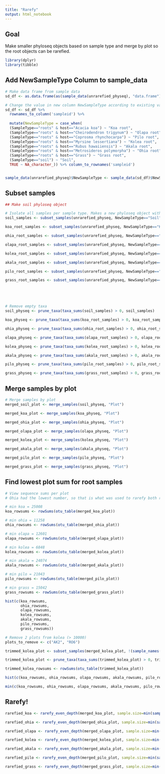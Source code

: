 ```yaml
---
title: "Rarefy"
output: html_notebook
---
```


## Goal
Make smaller phyloseq objects based on sample type and merge by plot so the root objects can be rarefied.

```r

library(dplyr)
library(tibble)

```


## Add NewSampleType Column to sample_data

```r

# Make data frame from sample data
sd_df <- as.data.frame(as(sample_data(unrarefied_physeq), "data.frame"))

# Change the value in new column NewSampleType according to existing values for SampleType and host. All right hand side must be same type, so NA_character_ must be used, not just NA
sd_df <- sd_df %>% 
  rownames_to_column('sampleid') %>%
  
  mutate(NewSampleType = case_when(
  (SampleType=="roots" & host=="Acacia koa") ~ "Koa root",
  (SampleType=="roots" & host=="Cheirodendron trigynum") ~ "Olapa root",
  (SampleType=="roots" & host=="Coprosma rhynchocarpa") ~ "Pilo root",
  (SampleType=="roots" & host=="Myrsine lessertiana") ~ "Kolea root",
  (SampleType=="roots" & host=="Rubus hawaiiensis") ~ "Akala root",
  (SampleType=="roots" & host=="Metrosideros polymorpha") ~ "Ohia root",
  (SampleType=="roots" & host=="Grass") ~ "Grass root",
  (SampleType=="soil") ~ "Soil",
  TRUE ~ NA_character_)) %>% column_to_rownames('sampleid')


sample_data(unrarefied_physeq)$NewSampleType <- sample_data(sd_df)$NewSampleType

```

## Subset samples

```r

## Make soil phyloseq object

# Isolate all samples per sample type. Makes a new phyloseq object with less samples
soil_samples <- subset_samples(unrarefied_physeq, NewSampleType=="Soil")

koa_root_samples <- subset_samples(unrarefied_physeq, NewSampleType=="Koa root")

ohia_root_samples <- subset_samples(unrarefied_physeq, NewSampleType=="Ohia root")

olapa_root_samples <- subset_samples(unrarefied_physeq, NewSampleType=="Olapa root")

kolea_root_samples <- subset_samples(unrarefied_physeq, NewSampleType=="Kolea root")

akala_root_samples <- subset_samples(unrarefied_physeq, NewSampleType=="Akala root")

pilo_root_samples <- subset_samples(unrarefied_physeq, NewSampleType=="Pilo root")

grass_root_samples <- subset_samples(unrarefied_physeq, NewSampleType=="Grass root")





# Remove empty taxa
soil_physeq <- prune_taxa(taxa_sums(soil_samples) > 0, soil_samples)

koa_physeq <- prune_taxa(taxa_sums(koa_root_samples) > 0, koa_root_samples)

ohia_physeq <- prune_taxa(taxa_sums(ohia_root_samples) > 0, ohia_root_samples)

olapa_physeq <- prune_taxa(taxa_sums(olapa_root_samples) > 0, olapa_root_samples)

kolea_physeq <- prune_taxa(taxa_sums(kolea_root_samples) > 0, kolea_root_samples)

akala_physeq <- prune_taxa(taxa_sums(akala_root_samples) > 0, akala_root_samples)

pilo_physeq <- prune_taxa(taxa_sums(pilo_root_samples) > 0, pilo_root_samples)

grass_physeq <- prune_taxa(taxa_sums(grass_root_samples) > 0, grass_root_samples)


```


## Merge samples by plot

```r

# Merge samples by plot
merged_soil_plot <- merge_samples(soil_physeq, "Plot")

merged_koa_plot <- merge_samples(koa_physeq, "Plot")

merged_ohia_plot <- merge_samples(ohia_physeq, "Plot")

merged_olapa_plot <- merge_samples(olapa_physeq, "Plot")

merged_kolea_plot <- merge_samples(kolea_physeq, "Plot")

merged_akala_plot <- merge_samples(akala_physeq, "Plot")

merged_pilo_plot <- merge_samples(pilo_physeq, "Plot")

merged_grass_plot <- merge_samples(grass_physeq, "Plot")

```


## Find lowest plot sum for root samples

```r

# View sequence sums per plot
# Ohia had the lowest number, so that is what was used to rarefy both root sets

# min koa = 25008
koa_rowsums <- rowSums(otu_table(merged_koa_plot))

# min ohia = 11258
ohia_rowsums <- rowSums(otu_table(merged_ohia_plot))

# min olapa = 12601
olapa_rowsums <- rowSums(otu_table(merged_olapa_plot))

# min kolea = 6848
kolea_rowsums <- rowSums(otu_table(merged_kolea_plot))

# min akala = 24074
akala_rowsums <- rowSums(otu_table(merged_akala_plot))

# min pilo = 21043
pilo_rowsums <- rowSums(otu_table(merged_pilo_plot))

# min grass = 15042
grass_rowsums <- rowSums(otu_table(merged_grass_plot))

hist(c(koa_rowsums,
       ohia_rowsums,
       olapa_rowsums,
       kolea_rowsums,
       akala_rowsums,
       pilo_rowsums,
       grass_rowsums))


```



```r

# Remove 2 plots from kolea (> 10000)
plots_to_remove <- c("AK2", "RO6")

trimmed_kolea_plot <- subset_samples(merged_kolea_plot, !(sample_names(merged_kolea_plot) %in% plots_to_remove))

trimmed_kolea_plot <- prune_taxa(taxa_sums(trimmed_kolea_plot) > 0, trimmed_kolea_plot)

trimmed_kolea_rowsums <- rowSums(otu_table(trimmed_kolea_plot))

hist(c(koa_rowsums, ohia_rowsums, olapa_rowsums, akala_rowsums, pilo_rowsums, trimmed_kolea_rowsums), breaks=50)

min(c(koa_rowsums, ohia_rowsums, olapa_rowsums, akala_rowsums, pilo_rowsums, trimmed_kolea_rowsums)) 

```



## Rarefy!

```r

rarefied_koa <- rarefy_even_depth(merged_koa_plot, sample.size=min(sample_sums(merged_ohia_plot)), rngseed=1)

rarefied_ohia <- rarefy_even_depth(merged_ohia_plot, sample.size=min(sample_sums(merged_ohia_plot)), rngseed=2)

rarefied_olapa <- rarefy_even_depth(merged_olapa_plot, sample.size=min(sample_sums(merged_ohia_plot)), rngseed=3)

rarefied_kolea <- rarefy_even_depth(merged_kolea_plot, sample.size=min(sample_sums(merged_ohia_plot)), rngseed=4)

rarefied_akala <- rarefy_even_depth(merged_akala_plot, sample.size=min(sample_sums(merged_ohia_plot)), rngseed=5)

rarefied_pilo <- rarefy_even_depth(merged_pilo_plot, sample.size=min(sample_sums(merged_ohia_plot)), rngseed=6)

rarefied_grass <- rarefy_even_depth(merged_grass_plot, sample.size=min(sample_sums(merged_grass_plot)), rngseed=7)

```








